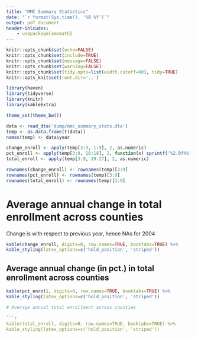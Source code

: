 ```yaml
---
title: "MMC Summary Statistics"
date: "`r format(Sys.time(), '%B %Y')`"
output: pdf_document
header-inlcudes:
    - usepackage{amsmath}
---
```



```r
knitr::opts_chunk$set(echo=FALSE)
knitr::opts_chunk$set(include=TRUE)
knitr::opts_chunk$set(message=FALSE)
knitr::opts_chunk$set(warning=FALSE)
knitr::opts_chunk$set(tidy.opts=list(width.cutoff=60), tidy=TRUE)
knitr::opts_knit$set(root.dir='..')
```

```r
library(haven)
library(tidyverse)
library(knitr)
library(kableExtra)

theme_set(theme_bw())
```

```r
data <- read_dta('dump/mmc_summary_stats.dta')
temp <- as.data.frame(t(data))
names(temp) <- data$year

change_enroll <- apply(temp[3:9, 1:9], 2, as.numeric)
pct_enroll <- apply(temp[3:9, 10:18], 2, function(x) sprintf('%2.0f%%', as.numeric(x)))
total_enroll <- apply(temp[3:9, 19:27], 2, as.numeric)

rownames(change_enroll) <- rownames(temp)[3:9]
rownames(pct_enroll) <- rownames(temp)[3:9]
rownames(total_enroll) <- rownames(temp)[3:9]
```

# Average annual change in total enrollment across counties

Change is with respect to previous year, hence NAs for 2004

```r
kable(change_enroll, digits=0, row.names=TRUE, booktabs=TRUE) %>%
kable_styling(latex_options=c('hold_position', 'striped'))
```

## Average annual change (in pct.) in total enrollment across counties

```r
kable(pct_enroll, digits=0, row.names=TRUE, booktabs=TRUE) %>%
kable_styling(latex_options=c('hold_position', 'striped'))

# Average annual total enrollment across counties

```r
kable(total_enroll, digits=0, row.names=TRUE, booktabs=TRUE) %>%
kable_styling(latex_options=c('hold_position', 'striped'))
```
